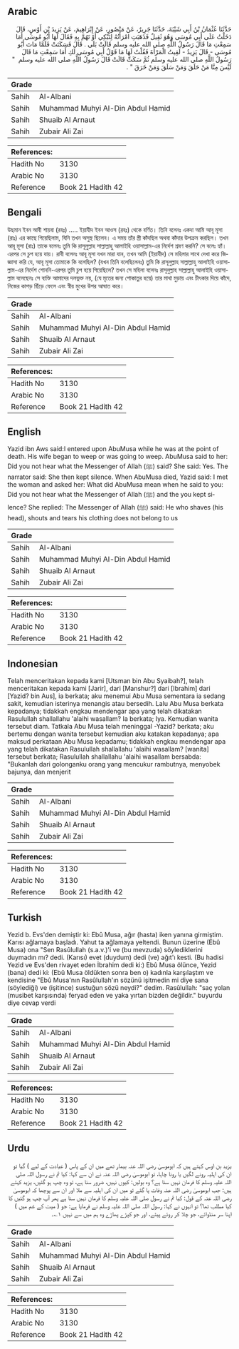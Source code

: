 ## Arabic


<div dir="rtl" lang="ar" style={{fontSize:'larger',backgroundColor:'#f8f9fa',padding:20}}>
حَدَّثَنَا عُثْمَانُ بْنُ أَبِي شَيْبَةَ، حَدَّثَنَا جَرِيرٌ، عَنْ مَنْصُورٍ، عَنْ إِبْرَاهِيمَ، عَنْ يَزِيدَ بْنِ أَوْسٍ، قَالَ دَخَلْتُ عَلَى أَبِي مُوسَى وَهُوَ ثَقِيلٌ فَذَهَبَتِ امْرَأَتُهُ لِتَبْكِي أَوْ تَهُمَّ بِهِ فَقَالَ لَهَا أَبُو مُوسَى أَمَا سَمِعْتِ مَا قَالَ رَسُولُ اللَّهِ صلى الله عليه وسلم قَالَتْ بَلَى ‏.‏ قَالَ فَسَكَتَتْ فَلَمَّا مَاتَ أَبُو مُوسَى - قَالَ يَزِيدُ - لَقِيتُ الْمَرْأَةَ فَقُلْتُ لَهَا مَا قَوْلُ أَبِي مُوسَى لَكِ أَمَا سَمِعْتِ مَا قَالَ رَسُولُ اللَّهِ صلى الله عليه وسلم ثُمَّ سَكَتِّ قَالَتْ قَالَ رَسُولُ اللَّهِ صلى الله عليه وسلم ‏ "‏ لَيْسَ مِنَّا مَنْ حَلَقَ وَمَنْ سَلَقَ وَمَنْ خَرَقَ ‏"‏ ‏.‏
</div>
<div style={{backgroundColor:'#f8f9fa',padding:20, marginBottom: 10}}><table> <thead> <tr> <th>Grade</th> <th></th> </tr> </thead> <tbody> <tr><td>Sahih</td><td>Al-Albani</td></tr><tr><td>Sahih</td><td>Muhammad Muhyi Al-Din Abdul Hamid</td></tr><tr><td>Sahih</td><td>Shuaib Al Arnaut</td></tr><tr><td>Sahih</td><td>Zubair Ali Zai</td></tr></tbody></table><table> <thead> <tr> <th>References:</th> <th></th> </tr> </thead> <tbody><tr><td>Hadith No</td><td>3130</td></tr><tr><td>Arabic No</td><td>3130</td></tr><tr><td>Reference</td><td>Book 21 Hadith 42</td></tr></tbody></table></div>

## Bengali


<div dir="ltr" lang="bn" style={{fontSize:'larger',backgroundColor:'#f8f9fa',padding:20}}>
উছমান ইবন আবী শায়বা (রহঃ) ..... ইয়াযীদ ইবন আওস (রহঃ) থেকে বর্ণিত। তিনি বলেনঃ একদা আমি আবূ মূসা (রাঃ) এর কাছে গিয়েছিলাম, যিনি তখন অসুস্থ ছিলেন। এ সময় তাঁর স্ত্রী কাঁদছিল অথবা কাঁদার উপক্রম করছিল। তখন আবূ মূসা (রাঃ) তাকে বলেনঃ তুমি কি রাসূলুল্লাহ সাল্লাল্লাহু আলাইহি ওয়াসাল্লাম-এর নির্দেশ শ্রবণ করনি? সে বলেঃ হ্যাঁ। এরপর সে চুপ হয়ে যায়। রাবী বলেনঃ আবূ মূসা যখন মারা যান, তখন আমি (ইয়াযীদ) সে মহিলার সাথে দেখা করে জিজ্ঞাসা করি যে, আবূ মূসা তোমাকে কি বলেছিল? (যখন তিনি বলেছিলেনঃ) তুমি কি রাসূলুল্লাহ সাল্লাল্লাহু আলাইহি ওয়াসাল্লাম-এর নির্দেশ শোননি-এরপর তুমি চুপ হয়ে গিয়েছিলে? তখন সে মহিলা বলেনঃ রাসূলুল্লাহ সাল্লাল্লাহু আলাইহি ওয়াসাল্লাম বলেছেনঃ সে ব্যক্তি আমাদের দলভুক্ত নয়, (যে মৃতের জন্য শোকাতুর হয়ে) তার মাথা মুড়ায় এবং চীৎকার দিয়ে কাঁদে, নিজের কাপড় ছিঁড়ে ফেলে এবং স্বীয় মুখের উপর আঘাত করে।
</div>
<div style={{backgroundColor:'#f8f9fa',padding:20, marginBottom: 10}}><table> <thead> <tr> <th>Grade</th> <th></th> </tr> </thead> <tbody> <tr><td>Sahih</td><td>Al-Albani</td></tr><tr><td>Sahih</td><td>Muhammad Muhyi Al-Din Abdul Hamid</td></tr><tr><td>Sahih</td><td>Shuaib Al Arnaut</td></tr><tr><td>Sahih</td><td>Zubair Ali Zai</td></tr></tbody></table><table> <thead> <tr> <th>References:</th> <th></th> </tr> </thead> <tbody><tr><td>Hadith No</td><td>3130</td></tr><tr><td>Arabic No</td><td>3130</td></tr><tr><td>Reference</td><td>Book 21 Hadith 42</td></tr></tbody></table></div>

## English


<div dir="ltr" lang="en" style={{fontSize:'larger',backgroundColor:'#f8f9fa',padding:20}}>
Yazid ibn Aws said:I entered upon AbuMusa while he was at the point of death. His wife began to weep or was going to weep. AbuMusa said to her: Did you not hear what the Messenger of Allah (ﷺ) said? She said: Yes. The narrator said: She then kept silence. When AbuMusa died, Yazid said: I met the woman and asked her: What did AbuMusa mean when he said to you: Did you not hear what the Messenger of Allah (ﷺ) and the you kept silence? She replied: The Messenger of Allah (ﷺ) said: He who shaves (his head), shouts and tears his clothing does not belong to us
</div>
<div style={{backgroundColor:'#f8f9fa',padding:20, marginBottom: 10}}><table> <thead> <tr> <th>Grade</th> <th></th> </tr> </thead> <tbody> <tr><td>Sahih</td><td>Al-Albani</td></tr><tr><td>Sahih</td><td>Muhammad Muhyi Al-Din Abdul Hamid</td></tr><tr><td>Sahih</td><td>Shuaib Al Arnaut</td></tr><tr><td>Sahih</td><td>Zubair Ali Zai</td></tr></tbody></table><table> <thead> <tr> <th>References:</th> <th></th> </tr> </thead> <tbody><tr><td>Hadith No</td><td>3130</td></tr><tr><td>Arabic No</td><td>3130</td></tr><tr><td>Reference</td><td>Book 21 Hadith 42</td></tr></tbody></table></div>

## Indonesian


<div dir="ltr" lang="id" style={{fontSize:'larger',backgroundColor:'#f8f9fa',padding:20}}>
Telah menceritakan kepada kami [Utsman bin Abu Syaibah?], telah menceritakan kepada kami [Jarir], dari [Manshur?] dari [Ibrahim] dari [Yazid? bin Aus], ia berkata; aku menemui Abu Musa sementara ia sedang sakit, kemudian isterinya menangis atau bersedih. Lalu Abu Musa berkata kepadanya; tidakkah engkau mendengar apa yang telah dikatakan Rasulullah shallallahu 'alaihi wasallam? Ia berkata; Iya. Kemudian wanita tersebut diam. Tatkala Abu Musa telah meninggal -Yazid? berkata; aku bertemu dengan wanita tersebut kemudian aku katakan kepadanya; apa maksud perkataan Abu Musa kepadamu; tidakkah engkau mendengar apa yang telah dikatakan Rasulullah shallallahu 'alaihi wasallam? [wanita] tersebut berkata; Rasulullah shallallahu 'alaihi wasallam bersabda: "Bukanlah dari golonganku orang yang mencukur rambutnya, menyobek bajunya, dan menjerit
</div>
<div style={{backgroundColor:'#f8f9fa',padding:20, marginBottom: 10}}><table> <thead> <tr> <th>Grade</th> <th></th> </tr> </thead> <tbody> <tr><td>Sahih</td><td>Al-Albani</td></tr><tr><td>Sahih</td><td>Muhammad Muhyi Al-Din Abdul Hamid</td></tr><tr><td>Sahih</td><td>Shuaib Al Arnaut</td></tr><tr><td>Sahih</td><td>Zubair Ali Zai</td></tr></tbody></table><table> <thead> <tr> <th>References:</th> <th></th> </tr> </thead> <tbody><tr><td>Hadith No</td><td>3130</td></tr><tr><td>Arabic No</td><td>3130</td></tr><tr><td>Reference</td><td>Book 21 Hadith 42</td></tr></tbody></table></div>

## Turkish


<div dir="ltr" lang="tr" style={{fontSize:'larger',backgroundColor:'#f8f9fa',padding:20}}>
Yezid b. Evs'den demiştir ki: Ebû Musa, ağır (hasta) iken yanına girmiştim. Karısı ağlamaya başladı. Yahut ta ağlamaya yeltendi. Bunun üzerine (Ebû Musa) ona "Sen Rasûlullah (s.a.v.)'i ve (bu mevzuda) söylediklerini duymadın mı? dedi. (Karısı) evet (duydum) dedi (ve) ağıt'ı kesti. (Bu hadisi Yezid ve Evs'den rivayet eden İbrahim dedi ki:) Ebû Musa ölünce, Yezid (bana) dedi ki: (Ebû Musa öldükten sonra ben o) kadınla karşılaştım ve kendisine "Ebû Musa'nın Rasûlullah'ın sözünü işitmedin mi diye sana (söylediği) ve (işitince) sustuğun sözü neydi?" dedim. Rasûlullah: "saç yolan (musibet karşısında) feryad eden ve yaka yırtan bizden değildir." buyurdu diye cevap verdi
</div>
<div style={{backgroundColor:'#f8f9fa',padding:20, marginBottom: 10}}><table> <thead> <tr> <th>Grade</th> <th></th> </tr> </thead> <tbody> <tr><td>Sahih</td><td>Al-Albani</td></tr><tr><td>Sahih</td><td>Muhammad Muhyi Al-Din Abdul Hamid</td></tr><tr><td>Sahih</td><td>Shuaib Al Arnaut</td></tr><tr><td>Sahih</td><td>Zubair Ali Zai</td></tr></tbody></table><table> <thead> <tr> <th>References:</th> <th></th> </tr> </thead> <tbody><tr><td>Hadith No</td><td>3130</td></tr><tr><td>Arabic No</td><td>3130</td></tr><tr><td>Reference</td><td>Book 21 Hadith 42</td></tr></tbody></table></div>

## Urdu


<div dir="rtl" lang="ur" style={{fontSize:'larger',backgroundColor:'#f8f9fa',padding:20}}>
یزید بن اوس کہتے ہیں کہ ابوموسیٰ رضی اللہ عنہ بیمار تھے میں ان کے پاس ( عیادت کے لیے ) گیا تو ان کی اہلیہ رونے لگیں یا رونا چاہا، تو ابوموسیٰ رضی اللہ عنہ نے ان سے کہا: کیا تم نے رسول اللہ صلی اللہ علیہ وسلم کا فرمان نہیں سنا ہے؟ وہ بولیں: کیوں نہیں، ضرور سنا ہے، تو وہ چپ ہو گئیں، یزید کہتے ہیں: جب ابوموسیٰ رضی اللہ عنہ وفات پا گئے تو میں ان کی اہلیہ سے ملا اور ان سے پوچھا کہ ابوموسیٰ رضی اللہ عنہ کے قول: کیا تم نے رسول صلی اللہ علیہ وسلم کا فرمان نہیں سنا ہے پھر آپ چپ ہو گئیں کا کیا مطلب تھا؟ تو انہوں نے کہا: رسول اللہ صلی اللہ علیہ وسلم نے فرمایا ہے: جو ( میت کے غم میں ) اپنا سر منڈوائے، جو چلا کر روئے پیٹے، اور جو کپڑے پھاڑے وہ ہم میں سے نہیں ۱؎۔
</div>
<div style={{backgroundColor:'#f8f9fa',padding:20, marginBottom: 10}}><table> <thead> <tr> <th>Grade</th> <th></th> </tr> </thead> <tbody> <tr><td>Sahih</td><td>Al-Albani</td></tr><tr><td>Sahih</td><td>Muhammad Muhyi Al-Din Abdul Hamid</td></tr><tr><td>Sahih</td><td>Shuaib Al Arnaut</td></tr><tr><td>Sahih</td><td>Zubair Ali Zai</td></tr></tbody></table><table> <thead> <tr> <th>References:</th> <th></th> </tr> </thead> <tbody><tr><td>Hadith No</td><td>3130</td></tr><tr><td>Arabic No</td><td>3130</td></tr><tr><td>Reference</td><td>Book 21 Hadith 42</td></tr></tbody></table></div>